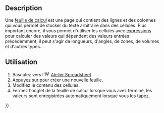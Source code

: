 <languages/>

== Description ==

Une [[spreadsheet/fr|feuille de calcul]] est une page qui contient des lignes et des colonnes qui vous permet de stocker du texte arbitraire dans des cellules. Plus important encore, il vous permet d'utiliser les cellules avec [[Expressions/fr|expressions]] pour calculer des valeurs qui dépendent des valeurs entrées précédemment; il peut s'agir de longueurs, d'angles, de zones, de volumes et d'autres types.

== Utilisation ==

# Basculez vers l'[[File:Workbench_Spreadsheet.svg|16px]] [[Spreadsheet_Workbench/fr|Atelier Spreadsheet]].
# Appuyez sur {{Button|[[File:Spreadsheet_CreateSheet.svg|16px]] [[Spreadsheet_CreateSheet/fr|Créer une feuille de calcul]]}} pour créer une nouvelle feuille.
# Modifiez le contenu des cellules.
# Fermez l'onglet de la feuille de calcul lorsque vous avez terminé, les valeurs sont enregistrées automatiquement lorsque vous les tapez.

{{Userdocnavi{{#translation:}}}}